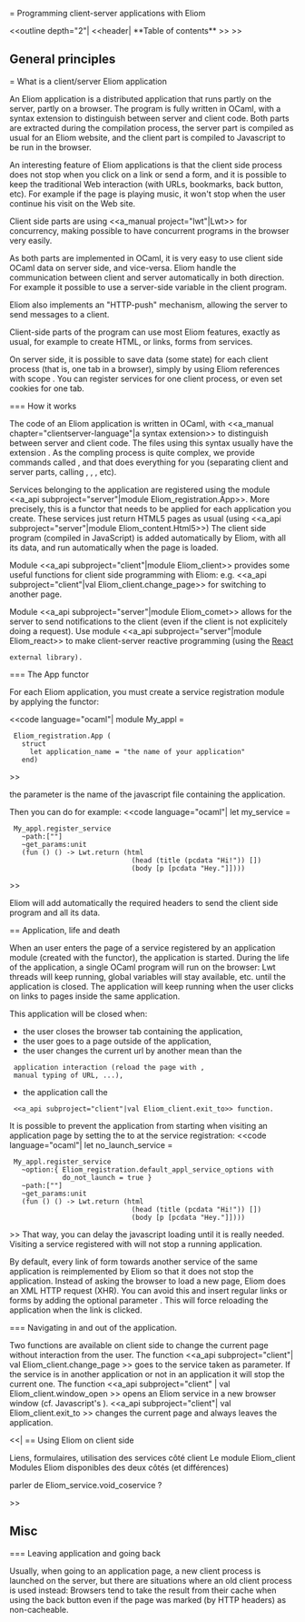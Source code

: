 = Programming client-server applications with Eliom

<<outline depth="2"| <<header| **Table of contents** >> >>

== General principles
=== What is a client/server Eliom application

An Eliom application is a distributed application that runs partly on the
server, partly on a browser. The program is fully written in OCaml, with
a syntax extension to distinguish between server and client code.
Both parts are extracted during the compilation process, the server part
is compiled as usual for an Eliom website, and the client part is compiled
to Javascript to be run in the browser.

An interesting feature of Eliom applications is that the client side process
does not stop when you click on a link or send a form, and it is possible to
keep the traditional Web interaction (with URLs, bookmarks, back button, etc).
For example if the page is playing music, it won't stop when the user continue
his visit on the Web site.

Client side parts are using <<a_manual project="lwt"|Lwt>> for concurrency, making possible
to have concurrent programs in the browser very easily.

As both parts are implemented in OCaml, it is very easy to use client side
OCaml data on server side, and vice-versa. Eliom handle the communication
between client and server automatically in both direction. For example
it possible to use a server-side variable in the client program.

Eliom also implements an "HTTP-push" mechanism, allowing the server
to send messages to a client.

Client-side parts of the program can use most Eliom features, exactly
as usual, for example to create HTML, or links, forms from services.

On server side, it is possible to save data (some state) for each client
process (that is, one tab in a browser),
simply by using Eliom references with scope {{{`Client_process}}}.
You can register services for one client process, or even set cookies
for one tab.

=== How it works

The code of an Eliom application is written in OCaml, with <<a_manual
chapter="clientserver-language"|a syntax extension>> to distinguish
between server and client code. The files using this syntax
usually have the extension {{{.eliom}}}. As the compling process is quite
complex, we provide commands called {{{eliomc}}}, {{{eliomopt}}} and {{{js_of_eliom}}} that
does everything for you (separating client and server parts, calling
{{{ocamlc}}}, {{{ocamlopt}}}, {{{js_of_ocaml}}}, etc).

Services belonging to the application are registered using the module
<<a_api subproject="server"|module Eliom_registration.App>>. More precisely,
this is a functor that needs to be applied for each application you create.
These services just return HTML5 pages as usual (using
<<a_api subproject="server"|module Eliom_content.Html5>>)
The client side program (compiled in JavaScript) is added automatically by Eliom,
with all its data, and run automatically when the page is loaded.

Module <<a_api subproject="client"|module Eliom_client>> provides
some useful functions for
client side programming with Eliom: e.g. <<a_api
subproject="client"|val Eliom_client.change_page>> for switching to
another page.

Module <<a_api subproject="server"|module Eliom_comet>> allows for the
server to send notifications
to the client (even if the client is not explicitely doing a request).
Use module <<a_api subproject="server"|module Eliom_react>> to make client-server reactive
programming (using the [[http://erratique.ch/software/react| React]]
 external library).


=== The App functor

For each Eliom application, you must create a service registration module
by applying the {{{App}}} functor:

<<code language="ocaml"|
module My_appl =
  Eliom_registration.App (
    struct
      let application_name = "the name of your application"
    end)
>>

the {{{application_name}}} parameter is the name of the javascript file
containing the application.

Then you can do for example:
<<code language="ocaml"|
let my_service =
  My_appl.register_service
    ~path:[""]
    ~get_params:unit
    (fun () () -> Lwt.return (html
                               (head (title (pcdata "Hi!")) [])
                               (body [p [pcdata "Hey."]])))
>>

Eliom will add automatically the required headers to send the client side
program and all its data.

== Application, life and death

When an user enters the page of a service registered by an application
module (created with the {{{App}}} functor), the application
is started. During the life of the application, a single OCaml program
will run on the browser: Lwt threads will keep running, global
variables will stay available, etc.  until the application is
closed. The application will keep running when the user clicks on
links to pages inside the same application.

This application will be closed when:
* the user closes the browser tab containing the application,
* the user goes to a page outside of the application,
* the user changes the current url by another mean than the
  application interaction (reload the page with {{{F5}}},
  manual typing of URL, ...),
* the application call the
  <<a_api subproject="client"|val Eliom_client.exit_to>> function.

It is possible to prevent the application from starting when visiting
an application page by setting the {{{do_not_launch}}} to {{{true}}}
at the service registration:
<<code language="ocaml"|
let no_launch_service =
  My_appl.register_service
    ~option:{ Eliom_registration.default_appl_service_options with
              do_not_launch = true }
    ~path:[""]
    ~get_params:unit
    (fun () () -> Lwt.return (html
                               (head (title (pcdata "Hi!")) [])
                               (body [p [pcdata "Hey."]])))
>>
That way, you can delay the javascript loading until it is really needed.
Visiting a service registered with {{{do_not_launch=true}}} will not stop
a running application.


By default, every link of form towards another service of the same
application is reimplemented by Eliom so that it does not stop the application.
Instead of asking the browser to load a new page, Eliom does an
XML HTTP request (XHR).
You can avoid this and insert regular links or forms by adding the optional
parameter {{{~xhr:false}}}.
This will force reloading the application when the link is clicked.

=== Navigating in and out of the application.

Two functions are available on client side to change the current page
without interaction from the user. The function
<<a_api subproject="client"| val Eliom_client.change_page >> goes to the service
taken as parameter. If the service is in another application or not in
an application it will stop the current one.
The function <<a_api subproject="client" | val Eliom_client.window_open >>
opens an
Eliom service in a new browser window (cf. Javascript's {{{window.open}}}).
<<a_api  subproject="client"| val Eliom_client.exit_to >>
changes the current page and always leaves the application.

<<|
== Using Eliom on client side

Liens, formulaires, utilisation des services côté client
Le module Eliom_client
Modules Eliom disponibles des deux côtés (et différences)

parler de Eliom_service.void_coservice ?

>>

== Misc ==

=== Leaving application and going back

Usually, when going to an application page, a new client process is
launched on the server, but there are situations where an old client
process is used instead: Browsers tend to take the result from their
cache when using the back button even if the page was marked (by HTTP
headers) as non-cacheable.
